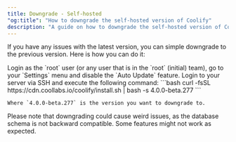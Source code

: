 ```yaml
---
title: Downgrade - Self-hosted
"og:title": "How to downgrade the self-hosted version of Coolify"
description: "A guide on how to downgrade the self-hosted version of Coolify."
---
```


If you have any issues with the latest version, you can simple downgrade to the previous version. Here is how you can do it:

<Steps>
  <Step title="Disable autoupdate">
    Login as the `root` user (or any user that is in the `root` (initial) team),
    go to your `Settings` menu and disable the `Auto Update` feature.
  </Step>
  <Step title="Login to your server via SSH">
    Login to your server via SSH and execute the following command:
    ```bash
      curl -fsSL https://cdn.coollabs.io/coolify/install.sh | bash -s 4.0.0-beta.277
    ```

    Where `4.0.0-beta.277` is the version you want to downgrade to.

  </Step>
</Steps>

<Warning>
  Please note that downgrading could cause weird issues, as the database schema
  is not backward compatible. Some features might not work as expected.
</Warning>
